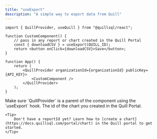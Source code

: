 ```yaml
---
title: "useExport"
description: "A simple way to export data from Quill"
---
```


```tsx App.tsx
import { QuillProvider, useQuill } from "@quillsql/react";

function CustomComponent() {
	// pass in any report or chart created in the Quill Portal
	const { downloadCSV } = useExport(QUILL_ID);
	return <button onClick={downloadCSV}>Save</button>;
}

function App() {
	return (
		<QuillProvider organizationId={organizationId} publicKey={API_KEY}>
			<CustomComponent />
		</QuillProvider>
	);
}
```

<Info>
	Make sure `QuillProvider` is a parent of the component using the `useExport`
	hook.
</Info>

<ParamField path='reportId' type='string' required>
	The id of the chart you created in the Quill Portal.

    <Tip>
    	Don't have a reportId yet? Learn how to [create a chart](https://docs.quillsql.com/portal/chart) in the Quill portal to get started.
    </Tip>

</ParamField>
